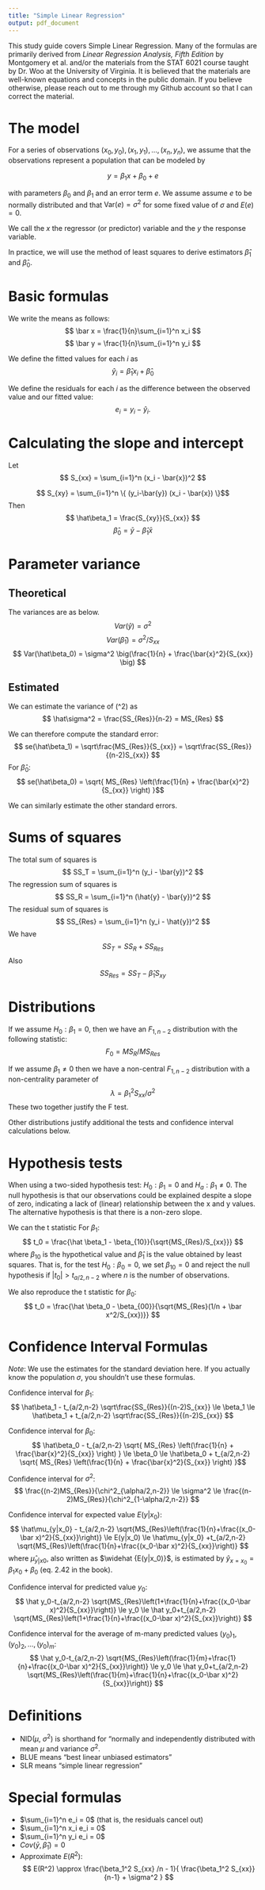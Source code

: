 ```yaml
---
title: "Simple Linear Regression"
output: pdf_document
---
```


This study guide covers Simple Linear Regression.  Many of the formulas are primarily derived from _Linear Regression Analysis, Fifth Edition_ by Montgomery et al. and/or the materials from the STAT 6021 course taught by Dr. Woo at the University of Virginia.  It is believed that the materials are well-known equations and concepts in the public domain.  If you believe otherwise, please reach out to me through my Github account so that I can correct the material.

# The model

For a series of observations $(x_0, y_0), (x_1, y_1), ..., (x_n, y_n)$, we assume that the observations represent a population that can be modeled by 

$$ y = \beta_1 x + \beta_0 + e$$

with parameters $\beta_0$ and $\beta_1$ and an error term $e$.  We assume assume $e$ to be normally distributed and that $\text{Var}(e) = \sigma^2$ for some fixed value of $\sigma$ and $E(e) = 0$.  

We call the $x$ the regressor (or predictor) variable and the $y$ the response variable.

In practice, we will use the method of least squares to derive estimators $\hat\beta_1$ and $\hat\beta_0$.


# Basic formulas
We write the means as follows:
$$ \bar x = \frac{1}{n}\sum_{i=1}^n x_i $$
$$ \bar y = \frac{1}{n}\sum_{i=1}^n y_i $$

We define the fitted values for each $i$ as
$$
\hat y_i = \hat\beta_1 x_i + \hat\beta_0
$$

We define the residuals for each $i$ as the difference between the observed value and our fitted value:
$$
e_i = y_i - \hat y_i.
$$

# Calculating the slope and intercept

Let 
$$ S_{xx} = \sum_{i=1}^n (x_i - \bar{x})^2 $$

$$ S_{xy} = \sum_{i=1}^n \{ (y_i-\bar{y}) (x_i - \bar{x}) \}$$
Then
$$ \hat\beta_1 = \frac{S_{xy}}{S_{xx}} $$
$$ \hat\beta_0 = \bar{y} - \hat\beta_1 \bar{x} $$

# Parameter variance

## Theoretical

The variances are as below.
$$ Var(\hat{y}) = \sigma^2 $$
$$ Var(\hat\beta_1) = \sigma^2 / S_{xx} $$
$$ Var(\hat\beta_0) = \sigma^2 \big(\frac{1}{n} + \frac{\bar{x}^2}{S_{xx}} \big) $$

## Estimated

We can estimate the variance of \(\sigma^2\) as
  $$ \hat\sigma^2 = \frac{SS_{Res}}{n-2} = MS_{Res} $$

We can therefore compute the standard error:
$$ se(\hat\beta_1) = \sqrt\frac{MS_{Res}}{S_{xx}} = \sqrt\frac{SS_{Res}}{(n-2)S_{xx}} $$
For $\hat\beta_0$:
$$ se(\hat\beta_0) = \sqrt{ MS_{Res} \left(\frac{1}{n} + \frac{\bar{x}^2}{S_{xx}} \right) }$$

We can similarly estimate the other standard errors.

# Sums of squares

The total sum of squares is
$$ SS_T = \sum_{i=1}^n (y_i - \bar{y})^2 $$
The regression sum of squares is
$$ SS_R = \sum_{i=1}^n (\hat{y} - \bar{y})^2 $$
The residual sum of squares is
$$ SS_{Res} = \sum_{i=1}^n (y_i - \hat{y})^2 $$
We have $$ SS_T = SS_R + SS_{Res} $$
Also $$ SS_{Res} = SS_T - \hat\beta_1 S_{xy} $$

# Distributions

If we assume $H_0 : \beta_1 = 0$, then we have an $F_{1,n-2}$ distribution with the following statistic:
$$F_0 = MS_{R}/MS_{Res}$$

If we assume $\beta_1 \ne 0$ then we have a non-central $F_{1,n-2}$ distribution with a non-centrality parameter of
$$ \lambda = \beta^2_1 S_{xx} / \sigma^2 $$
These two together justify the F test.

Other distributions justify additional the tests and confidence interval calculations below.


# Hypothesis tests

When using a two-sided hypothesis test: $H_0 : \beta_1 = 0$ and $H_a : \beta_1 \ne 0$.  The null hypothesis is that our observations could be explained despite a slope of zero, indicating a lack of (linear) relationship between the x and y values.  The alternative hypothesis is that there is a non-zero slope.

We can the t statistic For $\beta_1$: 
$$ t_0 = \frac{\hat \beta_1 - \beta_{10}}{\sqrt{MS_{Res}/S_{xx}}} $$
where $\beta_{10}$ is the hypothetical value and $\hat\beta_1$ is the value obtained by least squares.  That is, for the test $H_0: \beta_0 = 0$, we set $\beta_{10} = 0$ and reject the null hypothesis if $|t_0| > t_{a/2,n-2}$ where $n$ is the number of observations. 

We also reproduce the t statistic for $\beta_0$:
$$ t_0 = \frac{\hat \beta_0 - \beta_{00}}{\sqrt{MS_{Res}(1/n + \bar x^2/S_{xx})}} $$


# Confidence Interval Formulas

_Note_: We use the estimates for the standard deviation here.  If you actually know the population $\sigma$, you shouldn't use these formulas.

Confidence interval for $\beta_1$:
$$ \hat\beta_1 - t_{a/2,n-2} \sqrt\frac{SS_{Res}}{(n-2)S_{xx}} \le \beta_1 \le \hat\beta_1 + t_{a/2,n-2} \sqrt\frac{SS_{Res}}{(n-2)S_{xx}} $$

Confidence interval for $\beta_0$:
$$ \hat\beta_0 - t_{a/2,n-2} \sqrt{ MS_{Res} \left(\frac{1}{n} + \frac{\bar{x}^2}{S_{xx}} \right) } \le \beta_0 \le \hat\beta_0 + t_{a/2,n-2} \sqrt{ MS_{Res} \left(\frac{1}{n} + \frac{\bar{x}^2}{S_{xx}} \right) }$$

Confidence interval for $\sigma^2$:
$$ \frac{(n-2)MS_{Res}}{\chi^2_{\alpha/2,n-2}} \le \sigma^2 \le \frac{(n-2)MS_{Res}}{\chi^2_{1-\alpha/2,n-2}} $$

Confidence interval for expected value $E(y|x_0)$:
$$ \hat\mu_{y|x_0} - t_{a/2,n-2} \sqrt{MS_{Res}\left(\frac{1}{n}+\frac{(x_0-\bar x)^2}{S_{xx}}\right)} \le E(y|x_0) \le \hat\mu_{y|x_0} +t_{a/2,n-2} \sqrt{MS_{Res}\left(\frac{1}{n}+\frac{(x_0-\bar x)^2}{S_{xx}}\right)} $$
where $\hat\mu_{y|x0}$, also written as $\widehat {E(y|x_0)}$, is estimated by $\hat y_{x=x_0} = \beta_1 x_0 + \beta_0$ (eq. 2.42 in the book).

Confidence interval for predicted value $y_0$:
$$ \hat y_0-t_{a/2,n-2} \sqrt{MS_{Res}\left(1+\frac{1}{n}+\frac{(x_0-\bar x)^2}{S_{xx}}\right)} \le y_0 \le \hat y_0+t_{a/2,n-2} \sqrt{MS_{Res}\left(1+\frac{1}{n}+\frac{(x_0-\bar x)^2}{S_{xx}}\right)} $$

Confidence interval for the average of m-many predicted values $(y_0)_1, (y_0)_2, ..., (y_0)_m$:
$$ \hat y_0-t_{a/2,n-2} \sqrt{MS_{Res}\left(\frac{1}{m}+\frac{1}{n}+\frac{(x_0-\bar x)^2}{S_{xx}}\right)} \le y_0 \le \hat y_0+t_{a/2,n-2} \sqrt{MS_{Res}\left(\frac{1}{m}+\frac{1}{n}+\frac{(x_0-\bar x)^2}{S_{xx}}\right)} $$
 
# Definitions

* NID($\mu$, $\sigma^2$) is shorthand for "normally and independently distributed with mean $\mu$ and variance $\sigma^2$.
* BLUE means "best linear unbiased estimators"
* SLR means "simple linear regression"

# Special formulas

* $\sum_{i=1}^n e_i = 0$ (that is, the residuals cancel out)
* $\sum_{i=1}^n x_i e_i = 0$
* $\sum_{i=1}^n y_i e_i = 0$
* $Cov(\bar y, \hat\beta_1) = 0$
* Approximate $E(R^2)$:
$$
E(R^2) \approx \frac{\beta_1^2 S_{xx} /n - 1}{
   \frac{\beta_1^2 S_{xx}}{n-1} + \sigma^2
}
$$


